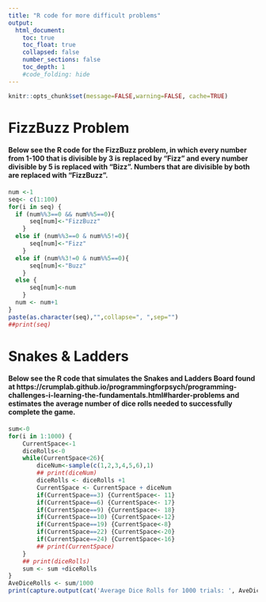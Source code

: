```yaml
---
title: "R code for more difficult problems"
output:
  html_document:
    toc: true
    toc_float: true
    collapsed: false
    number_sections: false
    toc_depth: 1
    #code_folding: hide
---
```


```r
knitr::opts_chunk$set(message=FALSE,warning=FALSE, cache=TRUE)
```


# FizzBuzz Problem
#### Below see the R code for the FizzBuzz problem, in which every number from 1-100 that is divisible by 3 is replaced by "Fizz" and every number divisible by 5 is replaced with "Bizz". Numbers that are divisible by both are replaced with "FizzBuzz".


```r
num <-1
seq<- c(1:100)
for(i in seq) {
  if (num%%3==0 && num%%5==0){
      seq[num]<-"FizzBuzz"
    }
  else if (num%%3==0 & num%%5!=0){
      seq[num]<-"Fizz"
    }
  else if (num%%3!=0 & num%%5==0){
      seq[num]<-"Buzz"
    }
  else {
      seq[num]<-num
    }
  num <- num+1
}
paste(as.character(seq),"",collapse=", ",sep="")
##print(seq)
```

# Snakes & Ladders
#### Below see the R code that simulates the Snakes and Ladders Board found at https://crumplab.github.io/programmingforpsych/programming-challenges-i-learning-the-fundamentals.html#harder-problems and estimates the average number of dice rolls needed to successfully complete the game.


```r
sum<-0
for(i in 1:1000) {
    CurrentSpace<-1
    diceRolls<-0
    while(CurrentSpace<26){
        diceNum<-sample(c(1,2,3,4,5,6),1)
        ## print(diceNum) 
        diceRolls <- diceRolls +1
        CurrentSpace <- CurrentSpace + diceNum
        if(CurrentSpace==3) {CurrentSpace<- 11}
        if(CurrentSpace==6) {CurrentSpace<- 17}
        if(CurrentSpace==9) {CurrentSpace<- 18}
        if(CurrentSpace==10) {CurrentSpace<-12}
        if(CurrentSpace==19) {CurrentSpace<-8}
        if(CurrentSpace==22) {CurrentSpace<-20}
        if(CurrentSpace==24) {CurrentSpace<-16}
        ## print(CurrentSpace)
    }
    ## print(diceRolls)
    sum <- sum +diceRolls
}
AveDiceRolls <- sum/1000
print(capture.output(cat('Average Dice Rolls for 1000 trials: ', AveDiceRolls)))
```



